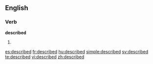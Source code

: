 ==English==

===Verb===
'''described'''

# {{past of|describe}}

[[es:described]]
[[fr:described]]
[[hu:described]]
[[simple:described]]
[[sv:described]]
[[te:described]]
[[vi:described]]
[[zh:described]]